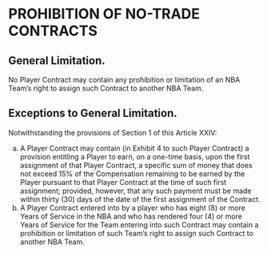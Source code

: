 # PROHIBITION OF NO-TRADE CONTRACTS

## General Limitation.

No Player Contract may contain any prohibition or limitation of an NBA Team's right to assign such Contract to another NBA Team.

## Exceptions to General Limitation.

Notwithstanding the provisions of Section 1 of this Article XXIV:

(a) A Player Contract may contain (in Exhibit 4 to such Player Contract) a provision entitling a Player to earn, on a one-time basis, upon the first assignment of that Player Contract, a specific sum of money that does not exceed 15\% of the Compensation remaining to be earned by the Player pursuant to that Player Contract at the time of such first assignment; provided, however, that any such payment must be made within thirty (30) days of the date of the first assignment of the Contract.
(b) A Player Contract entered into by a player who has eight (8) or more Years of Service in the NBA and who has rendered four (4) or more Years of Service for the Team entering into such Contract may contain a prohibition or limitation of such Team's right to assign such Contract to another NBA Team.